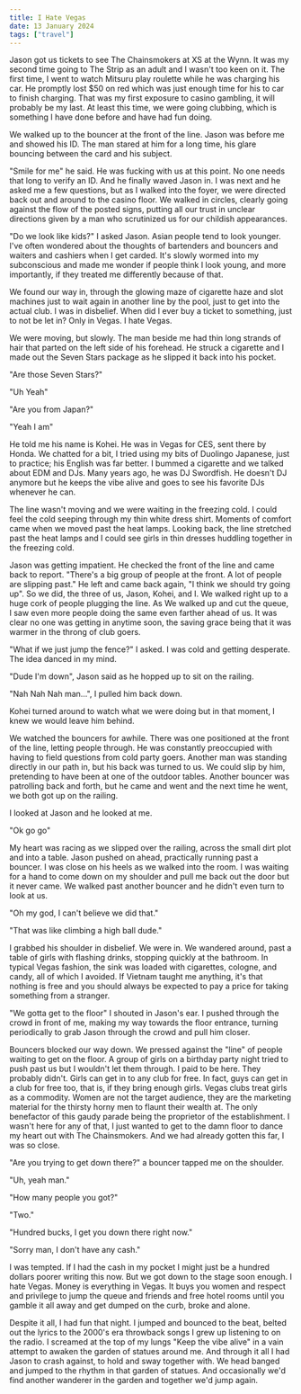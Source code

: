 ```yaml
---
title: I Hate Vegas
date: 13 January 2024
tags: ["travel"]
---
```


Jason got us tickets to see The Chainsmokers at XS at the Wynn. It was my
second time going to The Strip as an adult and I wasn't too keen on it.
The first time, I went to watch Mitsuru play roulette while he was charging his car.
He promptly lost $50 on red which was just enough time for his to car to finish charging.
That was my first exposure to casino gambling, it will probably be my last.
At least this time, we were going clubbing, which is something I have done
before and have had fun doing.

We walked up to the bouncer at the front of the line. Jason was before me and showed
his ID. The man stared at him for a long time, his glare bouncing between the card
and his subject.

"Smile for me" he said. He was fucking with us at this point. No one needs that
long to verify an ID. And he finally waved Jason in.
I was next and he asked me a few questions, but as I walked into the foyer, we
were directed back out and around to the casino floor. We walked in circles,
clearly going against the flow of the posted signs, putting all our trust
in unclear directions given by a man who scrutinized us for our childish
appearances.

"Do we look like kids?" I asked Jason. Asian people tend to look younger.
I've often wondered about the thoughts of bartenders and bouncers and waiters and cashiers when
I get carded. It's slowly wormed into my subconscious and made me wonder if 
people think I look young, and more importantly, if they treated me differently
because of that.

We found our way in, through the glowing maze of cigarette haze and slot machines just
to wait again in another line by the pool, just to get into the actual club.
I was in disbelief. When did I ever buy a ticket to something, just to not be let in?
Only in Vegas. I hate Vegas. 

We were moving, but slowly. The man beside me had thin long strands of hair that
parted on the left side of his forehead. He struck a cigarette and I made out 
the Seven Stars package as he slipped it back into his pocket.

"Are those Seven Stars?"

"Uh Yeah"

"Are you from Japan?"

"Yeah I am"

He told me his name is Kohei. He was in Vegas for CES, sent there by Honda.
We chatted for a bit, I tried using my bits of Duolingo Japanese, just
to practice; his English was far better. I bummed a cigarette and we talked
about EDM and DJs. Many years ago, he was DJ Swordfish. He doesn't DJ anymore 
but he keeps the vibe alive and goes to see his favorite DJs whenever he can.

The line wasn't moving and we were waiting in the freezing cold. 
I could feel the cold seeping through my thin white dress shirt.
Moments of comfort came when we moved past the heat lamps.
Looking back, the line stretched past the heat lamps and I could see girls in
thin dresses huddling together in the freezing cold.

Jason was getting impatient. He checked the front of the line and came back to report.
"There's a big group of people at the front. A lot of people are slipping past."
He left and came back again, "I think we should try going up".
So we did, the three of us, Jason, Kohei, and I. 
We walked right up to a huge cork of people plugging the line.
As We walked up and cut the queue, I saw even more people doing the same even
farther ahead of us. It was clear no one was getting in anytime soon, the saving
grace being that it was warmer in the throng of club goers.

"What if we just jump the fence?" I asked. I was cold and getting desperate.
The idea danced in my mind.

"Dude I'm down", Jason said as he hopped up to sit on the railing.

"Nah Nah Nah man...", I pulled him back down.

Kohei turned around to watch what we were doing but in that moment, I knew
we would leave him behind.

We watched the bouncers for awhile. There was one positioned at the front of the
line, letting people through. He was constantly preoccupied with having to field 
questions from cold party goers. Another man was standing directly in our path in,
but his back was turned to us. We could slip by him, pretending to have been
at one of the outdoor tables. Another bouncer was patrolling back and forth, but
he came and went and the next time he went, we both got up on the railing.

I looked at Jason and he looked at me.

"Ok go go"

My heart was racing as we slipped over the railing, across the small dirt plot and into 
a table. Jason pushed on ahead, practically running past a bouncer. I was close on his heels
as we walked into the room.
I was waiting for a hand to come down on my shoulder and pull me back out the door
but it never came. We walked past another bouncer and he didn't even turn to look
at us.

"Oh my god, I can't believe we did that."

"That was like climbing a high ball dude."

I grabbed his shoulder in disbelief. We were in.
We wandered around, past a table of girls with flashing drinks, stopping quickly
at the bathroom. In typical Vegas fashion, the sink was loaded with cigarettes,
cologne, and candy, all of which I avoided. If Vietnam taught me anything, it's 
that nothing is free and you should always be expected to pay a price for taking
something from a stranger.

"We gotta get to the floor" I shouted in Jason's ear. I pushed through the crowd in front of me, 
making my way towards the floor entrance, turning periodically to grab Jason
through the crowd and pull him closer.

Bouncers blocked our way down. 
We pressed against the "line" of people waiting to get on the floor. A group of
girls on a birthday party night tried to push past us but I wouldn't let them through.
I paid to be here. They probably didn't. Girls can get in to any club for free. 
In fact, guys can get in a club for free too, that is, if they bring enough girls.
Vegas clubs treat girls as a commodity. Women are not the target audience, they
are the marketing material for the thirsty horny men to flaunt their wealth at.
The only benefactor of this gaudy parade being the proprietor of the establishment.
I wasn't here for any of that, I just wanted to get to the damn floor to dance
my heart out with The Chainsmokers. And we had already gotten this far, I was so close.

"Are you trying to get down there?" a bouncer tapped me on the shoulder.

"Uh, yeah man."

"How many people you got?"

"Two."

"Hundred bucks, I get you down there right now."

"Sorry man, I don't have any cash."

I was tempted. If I had the cash in my pocket I might just be a hundred
dollars poorer writing this now. But we got down to the stage soon enough.
I hate Vegas. Money is everything in Vegas. It buys you women and respect and
privilege to jump the queue and friends and free hotel rooms until you gamble
it all away and get dumped on the curb, broke and alone.

Despite it all, I had fun that night. I jumped and bounced to the beat, belted out
the lyrics to the 2000's era throwback songs I grew up listening to on the radio.
I screamed at the top of my lungs "Keep the vibe alive" in a vain attempt to awaken
the garden of statues around me. And through it all I had Jason to crash against,
to hold and sway together with. We head banged and jumped to the rhythm in that
garden of statues. And occasionally we'd find another wanderer in the garden
and together we'd jump again.

